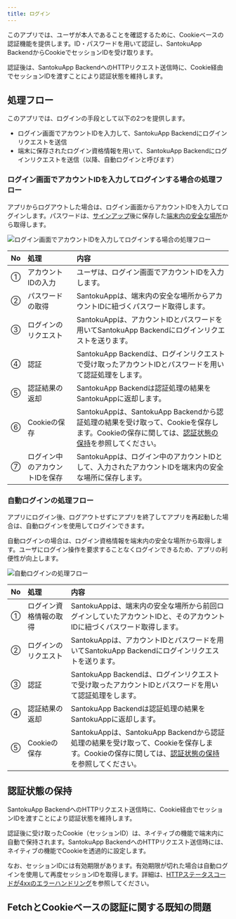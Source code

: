 ```yaml
---
title: ログイン
---
```


このアプリでは、ユーザが本人であることを確認するために、Cookieベースの認証機能を提供します。ID・パスワードを用いて認証し、SantokuApp BackendからCookieでセッションIDを受け取ります。

認証後は、SantokuApp BackendへのHTTPリクエスト送信時に、Cookie経由でセッションIDを渡すことにより認証状態を維持します。

## 処理フロー

このアプリでは、ログインの手段として以下の2つを提供します。

- ログイン画面でアカウントIDを入力して、SantokuApp Backendにログインリクエストを送信
- 端末に保存されたログイン資格情報を用いて、SantokuApp Backendにログインリクエストを送信（以降、自動ログインと呼びます）

### ログイン画面でアカウントIDを入力してログインする場合の処理フロー

アプリからログアウトした場合は、ログイン画面からアカウントIDを入力してログインします。パスワードは、[サインアップ](signup.mdx)後に保存した[端末内の安全な場所](credential-management.mdx)から取得します。

![ログイン画面でアカウントIDを入力してログインする場合の処理フロー](auth-login-screen-flow.drawio.png)

| No | 処理 | 内容 |
|:--|:--|:--|
| ① | アカウントIDの入力 | ユーザは、ログイン画面でアカウントIDを入力します。 |
| ② | パスワードの取得 | SantokuAppは、端末内の安全な場所からアカウントIDに紐づくパスワード取得します。 |
| ③ | ログインのリクエスト | SantokuAppは、アカウントIDとパスワードを用いてSantokuApp Backendにログインリクエストを送ります。 |
| ④ | 認証 | SantokuApp Backendは、ログインリクエストで受け取ったアカウントIDとパスワードを用いて認証処理をします。 |
| ⑤ | 認証結果の返却 | SantokuApp Backendは認証処理の結果をSantokuAppに返却します。|
| ⑥ | Cookieの保存 | SantokuAppは、SantokuApp Backendから認証処理の結果を受け取って、Cookieを保存します。Cookieの保存に関しては、[認証状態の保持](login.mdx#認証状態の保持)を参照してください。 |
| ⑦ | ログイン中のアカウントIDを保存 | SantokuAppは、ログイン中のアカウントIDとして、入力されたアカウントIDを端末内の安全な場所に保存します。 |

### 自動ログインの処理フロー

アプリにログイン後、ログアウトせずにアプリを終了してアプリを再起動した場合は、自動ログインを使用してログインできます。

自動ログインの場合は、ログイン資格情報を端末内の安全な場所から取得します。ユーザにログイン操作を要求することなくログインできるため、アプリの利便性が向上します。

![自動ログインの処理フロー](auth-auto-login-flow.drawio.png)

| No | 処理 | 内容 |
|:--|:--|:--|
| ① | ログイン資格情報の取得 | SantokuAppは、端末内の安全な場所から前回ログインしていたアカウントIDと、そのアカウントIDに紐づくパスワード取得します。 |
| ② | ログインのリクエスト | SantokuAppは、アカウントIDとパスワードを用いてSantokuApp Backendにログインリクエストを送ります。 |
| ③ | 認証 | SantokuApp Backendは、ログインリクエストで受け取ったアカウントIDとパスワードを用いて認証処理をします。 |
| ④ | 認証結果の返却 | SantokuApp Backendは認証処理の結果をSantokuAppに返却します。|
| ⑤ | Cookieの保存 | SantokuAppは、SantokuApp Backendから認証処理の結果を受け取って、Cookieを保存します。Cookieの保存に関しては、[認証状態の保持](login.mdx#認証状態の保持)を参照してください。 |

## 認証状態の保持

SantokuApp BackendへのHTTPリクエスト送信時に、Cookie経由でセッションIDを渡すことにより認証状態を維持します。

認証後に受け取ったCookie（セッションID）は、ネイティブの機能で端末内に自動で保持されます。SantokuApp BackendへのHTTPリクエスト送信時には、ネイティブの機能でCookieを透過的に設定します。

なお、セッションIDには有効期限があります。有効期限が切れた場合は自動ログインを使用して再度セッションIDを取得します。詳細は、[HTTPステータスコードが4xxのエラーハンドリング](../http-api/http-api-error-handling#httpステータスコードが4xxのエラーハンドリング)を参照してください。

## FetchとCookieベースの認証に関する既知の問題
